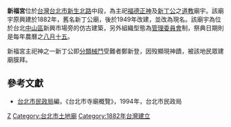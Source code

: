 {{Coord|24.1351729|120.689403|source:GoogleMaps|display=title}}
'''新福宮'''位於[[台灣|台灣]][[台北市|台北市]][[新生北路|新生北路]]中段，為主祀[[福德正神|福德正神]]及[[新丁公|新丁公]]之[[道教|道教]]廟宇。該廟宇原興建於1882年，舊名新丁公廟，後於1949年改建，並改為現名。該廟宇為位於台北[[中山區_(臺北市)|中山區]]新興市場旁的仿古建築，另外組織型態為[[管理委員會|管理委員會]]制，祭典日期則是每年農曆之[[八月十五|八月十五]]。

新福宮主祀神之一新丁公即[[分類械鬥|分類械鬥]]受難者鄭新登，因歿顯現神蹟，被該地民眾建廟膜拜。

==參考文獻==
*[[台北市民政局|台北市民政局]]編，《台北市寺廟概覽》，1994年，台北市民政局

[[Category:中山區廟宇_(臺北市)|Z]]
[[Category:台北市土地廟|Category:台北市土地廟]]
[[Category:1882年台灣建立|Category:1882年台灣建立]]